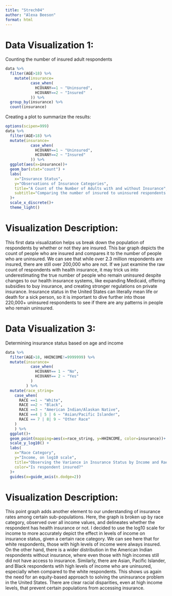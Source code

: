 ```yaml
---
title: "Strech04"
author: "Alexa Beeson"
format: html
---
```

# Data Visualization 1:

Counting the number of insured adult respondents

```r
data %>%
  filter(AGE>18) %>%
    mutate(insurance=
           case_when(
             HCOVANY==1 ~ "Uninsured",
             HCOVANY==2 ~ "Insured"
           )) %>%
  group_by(insurance) %>%
  count(insurance)
```

Creating a plot to summarize the results:

```r
options(scipen=999)
data %>%
  filter(AGE>18) %>%
  mutate(insurance=
           case_when(
             HCOVANY==1 ~ "Uninsured",
             HCOVANY==2 ~ "Insured"
           )) %>%
  ggplot(aes(x=insurance))+
  geom_bar(stat="count") +
  labs(
    x="Insurance Status",
    y="Observations of Insurance Categories",
    title="A Count of the Number of Adults with and without Insurance",
    subtitle="Comparing the number of insured to uninsured respondents in 2019"
  )+
  scale_x_discrete()+
  theme_light()
```

# Visualization Description:

This first data visualization helps us break down the population of respondents by whether or not they are insured. This bar graph depicts the count of people who are insured and compares it to the number of people who are uninsured. We can see that while over 2.3 million respondents are insured, there are still over 200,000 who are not. If we just examine the raw count of respondents with health insurance, it may trick us into underestimating the true number of people who remain uninsured despite changes to our health insurance systems, like expanding Medicaid, offering subsidies to buy insurance, and creating stronger regulations on private insurance. Insurance status in the United States can literally mean life or death for a sick person, so it is important to dive further into those 220,000+ uninsured respondents to see if there are any patterns in people who remain uninsured.

# Data Visualization 3:

Determining insurance status based on age and income

```r
data %>%
  filter(AGE>18, HHINCOME!=9999999) %>%
  mutate(insurance=
           case_when(
             HCOVANY== 1 ~ "No",
             HCOVANY== 2 ~ "Yes"
           )
         ) %>%
  mutate(race_string=
    case_when(
      RACE ==1 ~ "White",
      RACE ==2 ~ "Black",
      RACE ==3 ~ "American Indian/Alaskan Native",
      RACE ==4 | 5 | 6 ~ "Asian/Pacific Islander",
      RACE == 7 | 8| 9 ~ "Other Race"
    )
    ) %>%
  ggplot()+
  geom_point(mapping=aes(x=race_string, y=HHINCOME, color=insurance))+
  scale_y_log10() +
  labs(
    x="Race Category",
    y="Income, on log10 scale",
    title="Observing the Variance in Insurance Status by Income and Race",
    color="Is respondent insured?"
  )+
  guides(x=guide_axis(n.dodge=2))
```

# Visualization Description:

This point graph adds another element to our understanding of insurance rates among certain sub-populations. Here, the graph is broken up by race category, observed over all income values, and delineates whether the respondent has health insurance or not. I decided to use the log10 scale for income to more accurately depict the effect in levels of income on insurance status, given a certain race category. We can see here that for white respondents, those with high levels of income were always insured. On the other hand, there is a wider distribution in the American Indian respondents without insurance, where even those with high incomes still did not have access to insurance. Similarly, there are Asian, Pacific Islander, and Black respondents wtih high levels of income who are uninsured, especially when compared to the white respondents. This shows us again the need for an equity-based approach to solving the uninsurance problem in the United States. There are clear racial disparities, even at high income levels, that prevent certain populations from accessing insurance.
